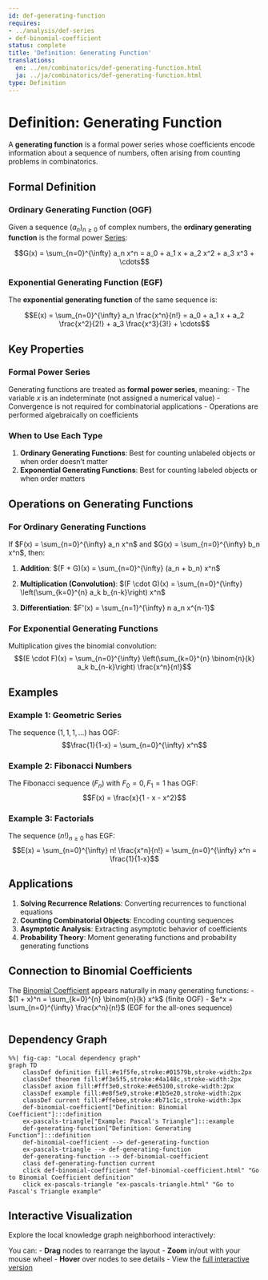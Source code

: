 ```yaml
---
id: def-generating-function
requires:
- ../analysis/def-series
- def-binomial-coefficient
status: complete
title: 'Definition: Generating Function'
translations:
  en: ../en/combinatorics/def-generating-function.html
  ja: ../ja/combinatorics/def-generating-function.html
type: Definition
---
```


# Definition: Generating Function

A **generating function** is a formal power series whose coefficients encode information about a sequence of numbers, often arising from counting problems in combinatorics.

## Formal Definition

### Ordinary Generating Function (OGF)

Given a sequence $(a_n)_{n \geq 0}$ of complex numbers, the **ordinary generating function** is the formal power [Series](../analysis/def-series.qmd):

$$G(x) = \sum_{n=0}^{\infty} a_n x^n = a_0 + a_1 x + a_2 x^2 + a_3 x^3 + \cdots$$

### Exponential Generating Function (EGF)

The **exponential generating function** of the same sequence is:

$$E(x) = \sum_{n=0}^{\infty} a_n \frac{x^n}{n!} = a_0 + a_1 x + a_2 \frac{x^2}{2!} + a_3 \frac{x^3}{3!} + \cdots$$

## Key Properties

### Formal Power Series

Generating functions are treated as **formal power series**, meaning:
- The variable $x$ is an indeterminate (not assigned a numerical value)
- Convergence is not required for combinatorial applications
- Operations are performed algebraically on coefficients

### When to Use Each Type

1. **Ordinary Generating Functions**: Best for counting unlabeled objects or when order doesn't matter
2. **Exponential Generating Functions**: Best for counting labeled objects or when order matters

## Operations on Generating Functions

### For Ordinary Generating Functions

If $F(x) = \sum_{n=0}^{\infty} a_n x^n$ and $G(x) = \sum_{n=0}^{\infty} b_n x^n$, then:

1. **Addition**: $(F + G)(x) = \sum_{n=0}^{\infty} (a_n + b_n) x^n$

2. **Multiplication (Convolution)**: $(F \cdot G)(x) = \sum_{n=0}^{\infty} \left(\sum_{k=0}^{n} a_k b_{n-k}\right) x^n$

3. **Differentiation**: $F'(x) = \sum_{n=1}^{\infty} n a_n x^{n-1}$

### For Exponential Generating Functions

Multiplication gives the binomial convolution:
$$(E \cdot F)(x) = \sum_{n=0}^{\infty} \left(\sum_{k=0}^{n} \binom{n}{k} a_k b_{n-k}\right) \frac{x^n}{n!}$$

## Examples

### Example 1: Geometric Series

The sequence $(1, 1, 1, \ldots)$ has OGF:
$$\frac{1}{1-x} = \sum_{n=0}^{\infty} x^n$$

### Example 2: Fibonacci Numbers

The Fibonacci sequence $(F_n)$ with $F_0 = 0, F_1 = 1$ has OGF:
$$F(x) = \frac{x}{1 - x - x^2}$$

### Example 3: Factorials

The sequence $(n!)_{n \geq 0}$ has EGF:
$$E(x) = \sum_{n=0}^{\infty} n! \frac{x^n}{n!} = \sum_{n=0}^{\infty} x^n = \frac{1}{1-x}$$

## Applications

1. **Solving Recurrence Relations**: Converting recurrences to functional equations
2. **Counting Combinatorial Objects**: Encoding counting sequences
3. **Asymptotic Analysis**: Extracting asymptotic behavior of coefficients
4. **Probability Theory**: Moment generating functions and probability generating functions

## Connection to Binomial Coefficients

The [Binomial Coefficient](def-binomial-coefficient.qmd) appears naturally in many generating functions:
- $(1 + x)^n = \sum_{k=0}^{n} \binom{n}{k} x^k$ (finite OGF)
- $e^x = \sum_{n=0}^{\infty} \frac{x^n}{n!}$ (EGF for the all-ones sequence)

```mermaid
```

## Dependency Graph

```mermaid
%%| fig-cap: "Local dependency graph"
graph TD
    classDef definition fill:#e1f5fe,stroke:#01579b,stroke-width:2px
    classDef theorem fill:#f3e5f5,stroke:#4a148c,stroke-width:2px
    classDef axiom fill:#fff3e0,stroke:#e65100,stroke-width:2px
    classDef example fill:#e8f5e9,stroke:#1b5e20,stroke-width:2px
    classDef current fill:#ffebee,stroke:#b71c1c,stroke-width:3px
    def-binomial-coefficient["Definition: Binomial Coefficient"]:::definition
    ex-pascals-triangle["Example: Pascal's Triangle"]:::example
    def-generating-function["Definition: Generating Function"]:::definition
    def-binomial-coefficient --> def-generating-function
    ex-pascals-triangle --> def-generating-function
    def-generating-function --> def-binomial-coefficient
    class def-generating-function current
    click def-binomial-coefficient "def-binomial-coefficient.html" "Go to Binomial Coefficient definition"
    click ex-pascals-triangle "ex-pascals-triangle.html" "Go to Pascal's Triangle example"
```

## Interactive Visualization

Explore the local knowledge graph neighborhood interactively:

::: {.graph-viz data-id="def-generating-function" data-width="700" data-height="500"}
:::

You can:
- **Drag** nodes to rearrange the layout
- **Zoom** in/out with your mouse wheel
- **Hover** over nodes to see details
- View the [full interactive version](../../output/interactive/def-generating-function.html){target="_blank"}